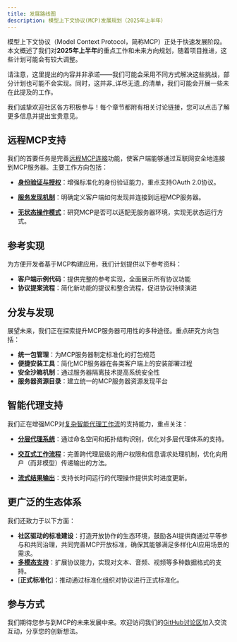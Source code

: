 ```yaml
---
title: 发展路线图
description: 模型上下文协议(MCP)发展规划（2025年上半年）
---
```


模型上下文协议（Model Context Protocol，简称MCP）正处于快速发展阶段。本文概述了我们对**2025年上半年**的重点工作和未来方向规划，随着项目推进，这些计划可能会有较大调整。

<Note>请注意，这里提出的内容并非承诺——我们可能会采用不同方式解决这些挑战，部分计划也可能不会实现。同时，这并非_详尽无遗_的清单，我们可能会开展一些未在此提及的工作。</Note>

我们诚挚欢迎社区各方积极参与！每个章节都附有相关讨论链接，您可以点击了解更多信息并提出宝贵意见。

## 远程MCP支持

我们的首要任务是完善[远程MCP连接](https://github.com/modelcontextprotocol/specification/discussions/112)功能，使客户端能够通过互联网安全地连接到MCP服务器。主要工作方向包括：

- [**身份验证与授权**](https://github.com/modelcontextprotocol/specification/discussions/64)：增强标准化的身份验证能力，重点支持OAuth 2.0协议。

- [**服务发现机制**](https://github.com/modelcontextprotocol/specification/discussions/69)：明确定义客户端如何发现并连接到远程MCP服务器。

- [**无状态操作模式**](https://github.com/modelcontextprotocol/specification/discussions/102)：研究MCP是否可以适配无服务器环境，实现无状态运行方式。

## 参考实现

为方便开发者基于MCP构建应用，我们计划提供以下参考资料：

- **客户端示例代码**：提供完整的参考实现，全面展示所有协议功能
- **协议提案流程**：简化新功能的提议和整合流程，促进协议持续演进

## 分发与发现

展望未来，我们正在探索提升MCP服务器可用性的多种途径。重点研究方向包括：

- **统一包管理**：为MCP服务器制定标准化的打包规范
- **便捷安装工具**：简化MCP服务器在各类客户端上的安装部署过程
- **安全沙箱机制**：通过服务器隔离技术提高系统安全性
- **服务器资源目录**：建立统一的MCP服务器资源发现平台

## 智能代理支持

我们正在增强MCP对[复杂智能代理工作流](https://github.com/modelcontextprotocol/specification/discussions/111)的支持能力，重点关注：

- [**分层代理系统**](https://github.com/modelcontextprotocol/specification/discussions/94)：通过命名空间和拓扑结构识别，优化对多层代理体系的支持。

- [**交互式工作流程**](https://github.com/modelcontextprotocol/specification/issues/97)：完善跨代理层级的用户权限和信息请求处理机制，优化向用户（而非模型）传递输出的方法。

- [**流式结果输出**](https://github.com/modelcontextprotocol/specification/issues/117)：支持长时间运行的代理操作提供实时进度更新。

## 更广泛的生态体系

我们还致力于以下方面：

- **社区驱动的标准建设**：打造开放协作的生态环境，鼓励各AI提供商通过平等参与和共同治理，共同完善MCP开放标准，确保其能够满足多样化AI应用场景的需求。
- [**多模态支持**](https://github.com/modelcontextprotocol/specification/discussions/88)：扩展协议能力，实现对文本、音频、视频等多种数据格式的支持。
- [**正式标准化**]：推动通过标准化组织对协议进行正式标准化。

## 参与方式

我们期待您参与到MCP的未来发展中来。欢迎访问我们的[GitHub讨论区](https://github.com/orgs/modelcontextprotocol/discussions)加入交流互动，分享您的创新想法。

